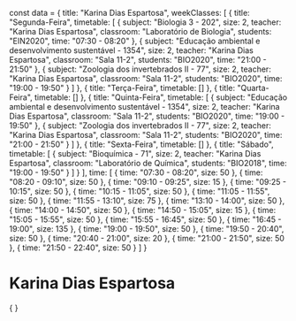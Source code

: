 const data = {
  title: "Karina Dias Espartosa",
  weekClasses: [
    {
      title: "Segunda-Feira",
      timetable: [
        {
          subject: "Biologia 3 - 202",
          size: 2,
          teacher: "Karina Dias Espartosa",
          classroom: "Laboratório de Biologia",
          students: "EIN2020",
          time: "07:30 - 08:20"
        },
        {
          subject: "Educação ambiental e desenvolvimento sustentável - 1354",
          size: 2,
          teacher: "Karina Dias Espartosa",
          classroom: "Sala 11-2",
          students: "BIO2020",
          time: "21:00 - 21:50"
        },
        {
          subject: "Zoologia dos invertebrados II - 77",
          size: 2,
          teacher: "Karina Dias Espartosa",
          classroom: "Sala 11-2",
          students: "BIO2020",
          time: "19:00 - 19:50"
        }
      ]
    },
    {
      title: "Terça-Feira",
      timetable: []
    },
    {
      title: "Quarta-Feira",
      timetable: []
    },
    {
      title: "Quinta-Feira",
      timetable: [
        {
          subject: "Educação ambiental e desenvolvimento sustentável - 1354",
          size: 2,
          teacher: "Karina Dias Espartosa",
          classroom: "Sala 11-2",
          students: "BIO2020",
          time: "19:00 - 19:50"
        },
        {
          subject: "Zoologia dos invertebrados II - 77",
          size: 2,
          teacher: "Karina Dias Espartosa",
          classroom: "Sala 11-2",
          students: "BIO2020",
          time: "21:00 - 21:50"
        }
      ]
    },
    {
      title: "Sexta-Feira",
      timetable: []
    },
    {
      title: "Sábado",
      timetable: [
        {
          subject: "Bioquímica - 71",
          size: 2,
          teacher: "Karina Dias Espartosa",
          classroom: "Laboratório de Química",
          students: "BIO2018",
          time: "19:00 - 19:50"
        }
      ]
    }
  ],
  time: [
    {
      time: "07:30 - 08:20",
      size: 50
    },
    {
      time: "08:20 - 09:10",
      size: 50
    },
    {
      time: "09:10 - 09:25",
      size: 15
    },
    {
      time: "09:25 - 10:15",
      size: 50
    },
    {
      time: "10:15 - 11:05",
      size: 50
    },
    {
      time: "11:05 - 11:55",
      size: 50
    },
    {
      time: "11:55 - 13:10",
      size: 75
    },
    {
      time: "13:10 - 14:00",
      size: 50
    },
    {
      time: "14:00 - 14:50",
      size: 50
    },
    {
      time: "14:50 - 15:05",
      size: 15
    },
    {
      time: "15:05 - 15:55",
      size: 50
    },
    {
      time: "15:55 - 16:45",
      size: 50
    },
    {
      time: "16:45 - 19:00",
      size: 135
    },
    {
      time: "19:00 - 19:50",
      size: 50
    },
    {
      time: "19:50 - 20:40",
      size: 50
    },
    {
      time: "20:40 - 21:00",
      size: 20
    },
    {
      time: "21:00 - 21:50",
      size: 50
    },
    {
      time: "21:50 - 22:40",
      size: 50
    }
  ]
}

# Karina Dias Espartosa

<div>
    {
        <Grid
            title={data.title} 
            weekClasses={data.weekClasses} 
            time={data.time}
        />
    }
</div>